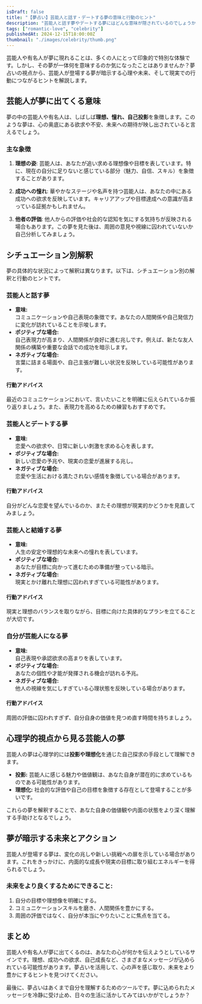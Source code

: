 ```yaml
---
isDraft: false
title: "【夢占い】芸能人と話す・デートする夢の意味と行動のヒント"
description: "芸能人と話す夢やデートする夢にはどんな意味が隠されているのでしょうか？恋愛、成功、自己成長など、夢占いで解説し、行動のヒントもご紹介します。"
tags: ["romantic-love", "celebrity"]
publishedAt: 2024-12-15T18:00:00Z
thumbnail: "./images/celebrity/thumb.png"
---
```


芸能人や有名人が夢に現れることは、多くの人にとって印象的で特別な体験です。しかし、その夢が一体何を意味するのか気になったことはありませんか？夢占いの視点から、芸能人が登場する夢が暗示する心理や未来、そして現実での行動につながるヒントを解説します。

<TableOfContents />

<AdUnit />

## 芸能人が夢に出てくる意味

夢の中の芸能人や有名人は、しばしば<strong>理想、憧れ、自己投影</strong>を象徴します。このような夢は、心の奥底にある欲求や不安、未来への期待が映し出されていると言えるでしょう。

### 主な象徴

1. <strong>理想の姿</strong>:
   芸能人は、あなたが追い求める理想像や目標を表しています。特に、現在の自分に足りないと感じている部分（魅力、自信、スキル）を象徴することがあります。

2. <strong>成功への憧れ</strong>:
   華やかなステージや名声を持つ芸能人は、あなたの中にある成功への欲求を反映しています。キャリアアップや目標達成への意識が高まっている証拠かもしれません。

3. <strong>他者の評価</strong>:
   他人からの評価や社会的な認知を気にする気持ちが反映される場合もあります。この夢を見た後は、周囲の意見や視線に囚われていないか自己分析してみましょう。

<AdUnit />

## シチュエーション別解釈

夢の具体的な状況によって解釈は異なります。以下は、シチュエーション別の解釈と行動のヒントです。

### 芸能人と話す夢

- **意味:** <br />コミュニケーションや自己表現の象徴です。あなたの人間関係や自己発信力に変化が訪れていることを示唆します。
- **ポジティブな場合:** <br />自己表現力が高まり、人間関係が良好に進む兆しです。例えば、新たな友人関係の構築や重要な会話での成功を暗示します。
- **ネガティブな場合:** <br/>言葉に詰まる場面や、自己主張が難しい状況を反映している可能性があります。

#### 行動アドバイス

最近のコミュニケーションにおいて、言いたいことを明確に伝えられているか振り返りましょう。また、表現力を高めるための練習もおすすめです。

### 芸能人とデートする夢

- **意味:** <br />恋愛への欲求や、日常に新しい刺激を求める心を表します。
- **ポジティブな場合:** <br />新しい恋愛の予兆や、現実の恋愛が進展する兆し。
- **ネガティブな場合:** <br />恋愛や生活における満たされない感情を象徴している場合があります。

#### 行動アドバイス

自分がどんな恋愛を望んでいるのか、またその理想が現実的かどうかを見直してみましょう。

### 芸能人と結婚する夢

- **意味:** <br />人生の安定や理想的な未来への憧れを表しています。
- **ポジティブな場合:** <br />あなたが目標に向かって進むための準備が整っている暗示。
- **ネガティブな場合:** <br />現実とかけ離れた理想に囚われすぎている可能性があります。

#### 行動アドバイス

現実と理想のバランスを取りながら、目標に向けた具体的なプランを立てることが大切です。

### 自分が芸能人になる夢

- **意味:** <br />自己表現や承認欲求の高まりを表しています。
- **ポジティブな場合:** <br />あなたの個性や才能が発揮される機会が訪れる予兆。
- **ネガティブな場合:** <br />他人の視線を気にしすぎている心理状態を反映している場合があります。

#### 行動アドバイス

周囲の評価に囚われすぎず、自分自身の価値を見つめ直す時間を持ちましょう。

<AdUnit />

## 心理学的視点から見る芸能人の夢

芸能人の夢は心理学的には<strong>投影や理想化</strong>を通じた自己探求の手段として理解できます。

- <strong>投影:</strong>
  芸能人に感じる魅力や価値観は、あなた自身が潜在的に求めているものである可能性があります。
- <strong>理想化:</strong>
  社会的な評価や自己の目標を象徴する存在として登場することが多いです。

これらの夢を解釈することで、あなた自身の価値観や内面の状態をより深く理解する手助けとなるでしょう。

<AdUnit />

## 夢が暗示する未来とアクション

芸能人が登場する夢は、変化の兆しや新しい挑戦への扉を示している場合があります。これをきっかけに、内面的な成長や現実の目標に取り組むエネルギーを得られるでしょう。

### 未来をより良くするためにできること:

1. 自分の目標や理想像を明確にする。
2. コミュニケーションスキルを磨き、人間関係を豊かにする。
3. 周囲の評価ではなく、自分が本当にやりたいことに焦点を当てる。

<AdUnit />

## まとめ

芸能人や有名人が夢に出てくるのは、あなたの心が何かを伝えようとしているサインです。理想、成功への欲求、自己成長など、さまざまなメッセージが込められている可能性があります。夢占いを活用して、心の声を感じ取り、未来をより豊かにするヒントを見つけてください。

最後に、夢占いはあくまで自分を理解するためのツールです。夢に込められたメッセージを冷静に受け止め、日々の生活に活かしてみてはいかがでしょうか？
